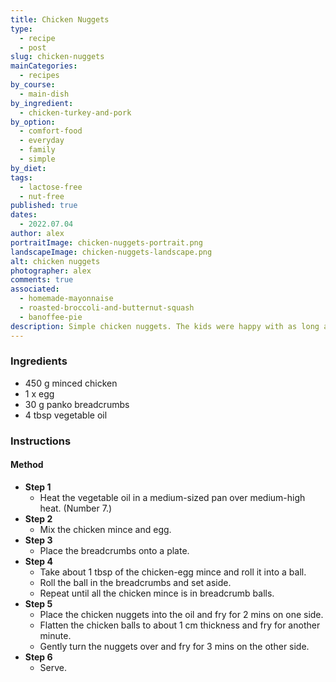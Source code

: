 ```yaml
---
title: Chicken Nuggets
type:
  - recipe
  - post
slug: chicken-nuggets
mainCategories:
  - recipes
by_course:
  - main-dish
by_ingredient:
  - chicken-turkey-and-pork
by_option:
  - comfort-food
  - everyday
  - family
  - simple
by_diet:
tags:
  - lactose-free
  - nut-free
published: true
dates:
  - 2022.07.04
author: alex
portraitImage: chicken-nuggets-portrait.png
landscapeImage: chicken-nuggets-landscape.png
alt: chicken nuggets
photographer: alex
comments: true
associated:
  - homemade-mayonnaise
  - roasted-broccoli-and-butternut-squash
  - banoffee-pie
description: Simple chicken nuggets. The kids were happy with as long as they had ketchup for dipping.
---
```


<Ingredients>

### Ingredients

- 450 g minced chicken
- 1 x egg
- 30 g panko breadcrumbs
- 4 tbsp vegetable oil

</Ingredients>

<Instructions>

### Instructions

#### Method

- **Step 1**
  - Heat the vegetable oil in a medium-sized pan over medium-high heat. (Number 7.)
- **Step 2**
  - Mix the chicken mince and egg.
- **Step 3**
  - Place the breadcrumbs onto a plate.
- **Step 4**
  - Take about 1 tbsp of the chicken-egg mince and roll it into a ball.
  - Roll the ball in the breadcrumbs and set aside.
  - Repeat until all the chicken mince is in breadcrumb balls.
- **Step 5**
  - Place the chicken nuggets into the oil and fry for 2 mins on one side.
  - Flatten the chicken balls to about 1 cm thickness and fry for another minute.
  - Gently turn the nuggets over and fry for 3 mins on the other side.
- **Step 6**
  - Serve.

</Instructions>
